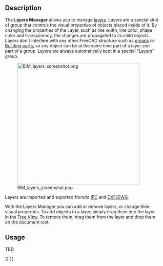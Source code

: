 <languages/>

{{Docnav
|[[Draft_Layer|Layer]]
|[[Draft_AddNamedGroup|AddNamedGroup]]
|[[Draft_Workbench|Draft]]
|IconL=Draft_Layer.svg
|IconR=Draft_AddNamedGroup.svg
|IconC=Workbench_Draft.svg
}}

{{GuiCommand
|Name=Draft LayerManager
|MenuLocation=Utilities → Manage Layers
|Workbenches=[[Draft_Workbench|Draft]]
|Version=0.21
|SeeAlso=[[BIM_Workbench|BIM Workbench]], [[Draft_Layer|Draft Layer]]
}}

==Description==

The '''Layers Manager''' allows you to manage [[Draft_Layer|layers]]. Layers are a special kind of group that controls the visual properties of objects placed inside of it. By changing the properties of the Layer, such as line width, line color, shape color and transparency, the changes are propagated to its child objects. Layers don't interfere with any other FreeCAD structure such as [[Std_Group|groups]] or [[Arch_BuildingPart|Building parts]], so any object can be at the same time part of a layer and part of a group. Layers are always automatically kept in a special "Layers" group.

[[Image:BIM_layers_screenshot.png|400px]]

Layers are imported and exported from/to [[Arch_IFC|IFC]] and [[Draft_DXF|DXF/DWG]].

With the Layers Manager you can add or remove layers, or change their visual properties. To add objects to a layer, simply drag them into the layer in the [[Tree_View|Tree View]]. To remove them, drag them from the layer and drop them on the document root.

==Usage==

TBD


{{Docnav
|[[Draft_Layer|Layer]]
|[[Draft_AddNamedGroup|AddNamedGroup]]
|[[Draft_Workbench|Draft]]
|IconL=Draft_Layer.svg
|IconR=Draft_AddNamedGroup.svg
|IconC=Workbench_Draft.svg
}}

{{Draft Tools navi{{#translation:}}}}
{{Userdocnavi{{#translation:}}}}